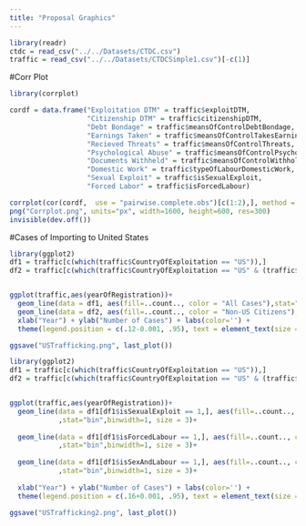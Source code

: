 ```yaml
---
title: "Proposal Graphics"
---
```


```r
library(readr)
ctdc = read_csv("../../Datasets/CTDC.csv")
traffic = read_csv("../../Datasets/CTDCSimple1.csv")[-c(1)]
```


#Corr Plot
```r
library(corrplot)

cordf = data.frame("Exploitation DTM" = traffic$exploitDTM,
                   "Citizenship DTM" = traffic$citizenshipDTM,
                   "Debt Bondage" = traffic$meansOfControlDebtBondage,
                   "Earnings Taken" = traffic$meansOfControlTakesEarnings,
                   "Recieved Threats" = traffic$meansOfControlThreats,
                   "Psychological Abuse" = traffic$meansOfControlPsychologicalAbuse,
                   "Documents Withheld" = traffic$meansOfControlWithholdsDocuments,
                   "Domestic Work" = traffic$typeOfLabourDomesticWork,
                   "Sexual Exploit" = traffic$isSexualExploit,
                   "Forced Labor" = traffic$isForcedLabour)

corrplot(cor(cordf,  use = "pairwise.complete.obs")[c(1:2),], method = "circle", tl.cex = 0.7, cl.ratio = 0.2, cl.length = 3, tl.col = "black")
png("Corrplot.png", units="px", width=1600, height=600, res=300)
invisible(dev.off())
```



#Cases of Importing to United States

```r
library(ggplot2)
df1 = traffic[c(which(traffic$CountryOfExploitation == "US")),]
df2 = traffic[c(which(traffic$CountryOfExploitation == "US" & (traffic$citizenship != "US" | is.na(traffic$citizenship)))),]


ggplot(traffic,aes(yearOfRegistration))+
  geom_line(data = df1, aes(fill=..count.., color = "All Cases"),stat="bin",binwidth=1, size = 3)+
  geom_line(data = df2, aes(fill=..count.., color = "Non-US Citizens"),stat="bin",binwidth=1, size = 3)+
  xlab("Year") + ylab("Number of Cases") + labs(color='') +
  theme(legend.position = c(.12-0.001, .95), text = element_text(size = 15)) + ggtitle("Cases of Human Trafficking Within the United States")

ggsave("USTrafficking.png", last_plot())
```





```r
library(ggplot2)
df1 = traffic[c(which(traffic$CountryOfExploitation == "US")),]
df2 = traffic[c(which(traffic$CountryOfExploitation == "US" & (traffic$citizenship != "US" | is.na(traffic$citizenship)))),]


ggplot(traffic,aes(yearOfRegistration))+
  geom_line(data = df1[df1$isSexualExploit == 1,], aes(fill=..count.., color = "Sex Trafficking")
            ,stat="bin",binwidth=1, size = 3)+
  
  geom_line(data = df1[df1$isForcedLabour == 1,], aes(fill=..count.., color = "Labor Trafficking")
            ,stat="bin",binwidth=1, size = 3)+
  
  geom_line(data = df1[df1$isSexAndLabour == 1,], aes(fill=..count.., color = "Sex & Labor Trafficking")
            ,stat="bin",binwidth=1, size = 3)+
  
  xlab("Year") + ylab("Number of Cases") + labs(color='') +
  theme(legend.position = c(.16+0.001, .95), text = element_text(size = 15), plot.title.position = "panel") + ggtitle("Types of Human Trafficking in U.S.", )

ggsave("USTrafficking2.png", last_plot())
```












